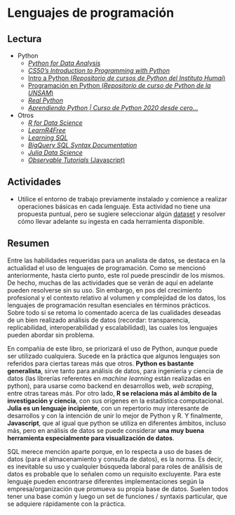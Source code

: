 # Lenguajes de programación

## Lectura

- Python
    - [_Python for Data Analysis_](https://wesmckinney.com/book)
    - [_CS50’s Introduction to Programming with Python_](https://cs50.harvard.edu/python/2022/)
    - [Intro a Python (_Repositorio de cursos de Python del Instituto Humai_)](https://github.com/institutohumai/cursos-python)
    - [Programación en Python (_Repositorio de curso de Python de la UNSAM_)](https://github.com/python-unsam/Programacion_en_Python_UNSAM/tree/master/Notas)
    - [_Real Python_](https://realpython.com/)
    - [_Aprendiendo Python | Curso de Python 2020 desde cero..._](https://www.youtube.com/playlist?list=PLZMkywH6sgYja6iXYNFTAcItHHvt842gH)

- Otros
    - [_R for Data Science_](https://r4ds.had.co.nz/)
    - [_LearnR4Free_](https://www.learnr4free.com/index.html)
    - [_Learning SQL_](https://www.r-5.org/files/books/computers/languages/sql/mysql/Alan_Beaulieu-Learning_SQL-EN.pdf)
    - [_BigQuery SQL Syntax Documentation_](https://cloud.google.com/bigquery/docs/reference/standard-sql/query-syntax)
    - [_Julia Data Science_](https://juliadatascience.io/)
    - [_Observable Tutorials_ (Javascript)](https://observablehq.com/tutorials)

## Actividades

- Utilice el entorno de trabajo previamente instalado y comience a realizar operaciones básicas en cada lenguaje. Esta actividad no tiene una propuesta puntual, pero se sugiere seleccionar algún [dataset](https://drive.google.com/drive/folders/1Lprg5DfAXRnUcmYi5TdzfpKIzQ49ITuq?usp=share_link) y resolver cómo llevar adelante su ingesta en cada herramienta disponible.

## Resumen

Entre las habilidades requeridas para un analista de datos, se destaca en la actualidad el uso de lenguajes de programación. Como se mencionó anteriormente, hasta cierto punto, este rol puede prescindir de los mismos. De hecho, muchas de las actividades que se verán de aquí en adelante pueden resolverse sin su uso. Sin embargo, en pos del crecimiento profesional y el contexto relativo al volumen y complejidad de los datos, los lenguajes de programación resultan esenciales en términos prácticos. Sobre todo si se retoma lo comentado acerca de las cualidades deseadas de un bien realizado análisis de datos (recordar: transparencia, replicabilidad, interoperabilidad y escalabilidad), las cuales los lenguajes pueden abordar sin problema.

En compañia de este libro, se priorizará el uso de Python, aunque puede ser utilizado cualquiera. Sucede en la práctica que algunos lenguajes son referidos para ciertas tareas más que otros. **Python es bastante generalista**, sirve tanto para análisis de datos, para ingeniería y ciencia de datos (las librerías referentes en _machine learning_ están realizadas en python), para usarse como backend en desarrollos web, _web scraping_, entre otras tareas más. Por otro lado, **R se relaciona más al ámbito de la investigación y ciencia**, con sus orígenes en la estadística computacional. **Julia es un lenguaje incipiente**, con un repertorio muy interesante de desarrollos y con la intención de unir lo mejor de Python y R. Y finalmente, **Javascript**, que al igual que python se utiliza en diferentes ámbitos, incluso más, pero en análisis de datos se puede considerar **una muy buena herramienta especialmente para visualización de datos**.

SQL merece mención aparte porque, en lo respecta a uso de bases de datos (para el almacenamiento y consulta de datos), es la norma. Es decir, es inevitable su uso y cualquier búsqueda laboral para roles de análisis de datos es probable que lo señalen como un requisito excluyente. Para este lenguaje pueden encontrarse diferentes implementaciones según la empresa/organización que promueva su propia base de datos. Suelen todos tener una base común y luego un set de funciones / syntaxis particular, que se adquiere rápidamente con la práctica.